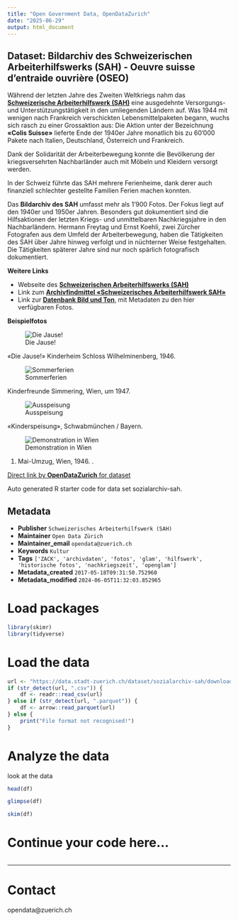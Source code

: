 ```yaml
---
title: "Open Government Data, OpenDataZurich"
date: "2025-06-29"
output: html_document
---
```


## Dataset: Bildarchiv des Schweizerischen Arbeiterhilfswerks (SAH) - Oeuvre suisse d'entraide ouvrière (OSEO)

Während der letzten Jahre des Zweiten Weltkriegs nahm das [**Schweizerische Arbeiterhilfswerk (SAH)**](http://www.sah-schweiz.ch/) eine ausgedehnte Versorgungs- und Unterstützungstätigkeit in den umliegenden Ländern auf. Was 1944 mit wenigen nach Frankreich verschickten Lebensmittelpaketen begann, wuchs sich rasch zu einer Grossaktion aus: Die Aktion unter der Bezeichnung **«Colis Suisse»** lieferte Ende der 1940er Jahre monatlich bis zu 60'000 Pakete nach Italien, Deutschland, Österreich und Frankreich. 

Dank der Solidarität der Arbeiterbewegung konnte die Bevölkerung der kriegsversehrten Nachbarländer auch mit Möbeln und Kleidern versorgt werden. 

In der Schweiz führte das SAH mehrere Ferienheime, dank derer auch finanziell schlechter gestellte Familien Ferien machen konnten. 

Das **Bildarchiv des SAH** umfasst mehr als 1'900 Fotos. Der Fokus liegt auf den 1940er und 1950er Jahren. Besonders gut dokumentiert sind die Hilfsaktionen der letzten Kriegs- und unmittelbaren Nachkriegsjahre in den Nachbarländern. Hermann Freytag und Ernst Koehli, zwei Zürcher Fotografen aus dem Umfeld der Arbeiterbewegung, haben die Tätigkeiten des SAH über Jahre hinweg verfolgt und in nüchterner Weise festgehalten. Die Tätigkeiten späterer Jahre sind nur noch spärlich fotografisch dokumentiert.

**Weitere Links**

- Webseite des [**Schweizerischen Arbeiterhilfswerks (SAH)**](http://www.sah-schweiz.ch/)
- Link zum [**Archivfindmittel «Schweizerisches Arbeiterhilfswerk SAH»**](http://www.findmittel.ch/archive/archNeu/ar20.html)
- Link zur [**Datenbank Bild und Ton**](http://www.bild-video-ton.ch//bestand/signatur/F_5025), mit  Metadaten zu den hier verfügbaren Fotos.

**Beispielfotos**

 
![Die Jause!](http://statistik.stadt-zuerich.ch/modules/ogd_bspe/stadtarchiv_ogd/sozialarchiv/sah/ChildrenEating_5025-Fb-242.jpg) 

«Die Jause!» Kinderheim Schloss Wilhelminenberg, 1946.

![Sommerferien](http://statistik.stadt-zuerich.ch/modules/ogd_bspe/stadtarchiv_ogd/sozialarchiv/sah/Sommer_5025-Fb-217.jpg)

Kinderfreunde Simmering, Wien, um 1947.

![Ausspeisung](http://statistik.stadt-zuerich.ch/modules/ogd_bspe/stadtarchiv_ogd/sozialarchiv/sah/Ausspeisung_5025-Fb-280.jpg)

«Kinderspeisung», Schwabmünchen / Bayern.

![Demonstration in Wien](http://statistik.stadt-zuerich.ch/modules/ogd_bspe/stadtarchiv_ogd/sozialarchiv/sah/SozDemo_5025-Fb-262.jpg)

1. Mai-Umzug, Wien, 1946.
.

[Direct link by **OpenDataZurich** for dataset](https://data.stadt-zuerich.ch/dataset/sozialarchiv-sah)

Auto generated R starter code for data set sozialarchiv-sah.

## Metadata

- **Publisher** `Schweizerisches Arbeiterhilfswerk (SAH)`
- **Maintainer** `Open Data Zürich`
- **Maintainer_email** `opendata@zuerich.ch`
- **Keywords** `Kultur`
- **Tags** `['ZACK', 'archivdaten', 'fotos', 'glam', 'hilfswerk', 'historische fotos', 'nachkriegszeit', 'openglam']`
- **Metadata_created** `2017-05-18T09:31:50.752960`
- **Metadata_modified** `2024-06-05T11:32:03.852965`


# Load packages

```r
library(skimr)
library(tidyverse)
```

# Load the data

```r
url <- "https://data.stadt-zuerich.ch/dataset/sozialarchiv-sah/download/Metadaten_Fotografien_Sammlung_F_2025.csv"
if (str_detect(url, ".csv")) {
    df <- readr::read_csv(url)
} else if (str_detect(url, ".parquet")) {
    df <- arrow::read_parquet(url)
} else {
    print("File format not recognised!")
}
```

# Analyze the data

look at the data
```r
head(df)
```

```r
glimpse(df)
```

```r
skim(df)
```

# Continue your code here...

```r

```

------------------------------------------------------------------------

# Contact

opendata@zuerich.ch
